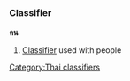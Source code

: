 =={{LanguageSection|Thai}}==
===Classifier===
'''คน''' <!-- romanizations from 2 lonely planet phrasebooks (khon, ?)-->

# [[Classifier]] used with people

[[Category:Thai classifiers]]